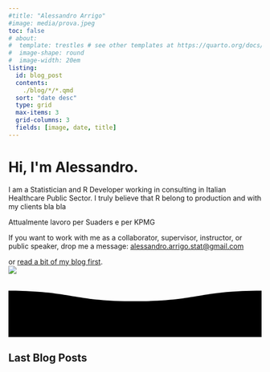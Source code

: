 ```yaml
---
#title: "Alessandro Arrigo"
#image: media/prova.jpeg
toc: false
# about:
#  template: trestles # see other templates at https://quarto.org/docs/websites/website-about.html#templates
#  image-shape: round
#  image-width: 20em
listing:
  id: blog_post
  contents:   
    ./blog/*/*.qmd
  sort: "date desc"
  type: grid
  max-items: 3
  grid-columns: 3
  fields: [image, date, title]
---
```




::: {.column-screen}
```{=html}
<link rel="stylesheet" href="html/landing_page_styles.css">

<div class="gradient_bg">
    <div class="hero section_padding">
        <div class="hero_content">
            <h1>Hi, I'm <span class="gradient_text">Alessandro</span>.</h1>
            <p>I am a Statistician and R Developer working in consulting in Italian Healthcare Public Sector. I truly believe that R belong to production and with my clients bla bla </p>
            <p>Attualmente lavoro per Suaders e per KPMG</p>
            <p>If you want to work with me as a collaborator, supervisor, instructor, or public speaker, drop me a message: <a href="mailto:alessandro.arrigo.stat@gmail.com"><span>alessandro.arrigo.stat@gmail.com</span></a></p>
            <div class="hero_content_below_button">
                <span>or <a href="blog/index.html" style="text-decoration: underline">read a bit of my blog first</a>.</span>
            </div>
        </div>
        <div class="hero_image">
            <img src="/media/prova.jpeg"/>
        </div>
    </div>
</div>

```




```{=html}

<!-- Animazione  -->
<div>
<svg viewBox="0 0 120 30">
 <defs> 
   <filter id="goo">
      <feGaussianBlur in="SourceGraphic" stdDeviation="2" result="blur" />
      <feColorMatrix in="blur" mode="matrix" values="
           1 0 0 0 0  
           0 1 0 0 0  
           0 0 1 0 0  
           0 0 0 13 -9" result="goo" />
      <feBlend in="SourceGraphic" in2="goo" />
  	</filter>
     <path id="wave" d="M 0,10 C 30,10 30,15 60,15 90,15 90,10 120,10 150,10 150,15 180,15 210,15 210,10 240,10 v 28 h -240 z" />
  </defs> 

   <use id="wave3" class="wave" xlink:href="#wave" x="0" y="-2" ></use> 
   <use id="wave2" class="wave" xlink:href="#wave" x="0" y="0" ></use>
  <use id="wave1" class="wave" xlink:href="#wave" x="0" y="1" /></use>
  

</svg>
</div>
```

:::





## Last Blog Posts

::: {#blog_post}
:::
